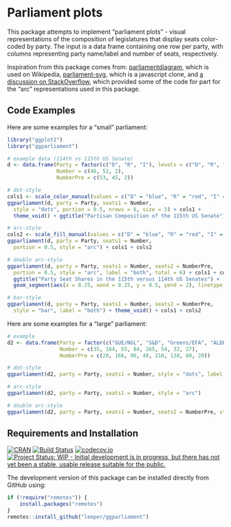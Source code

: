 # Parliament plots

This package attempts to implement "parliament plots" - visual representations of the composition of legislatures that display seats color-coded by party. The input is a data frame containing one row per party, with columns representing party name/label and number of seats, respectively.

Inspiration from this package comes from: [parliamentdiagram](https://github.com/slashme/parliamentdiagram), which is used on Wikipedia, [parliament-svg](https://github.com/juliuste/parliament-svg), which is a javascript clone, and [a discussion on StackOverflow](http://stackoverflow.com/questions/42729174/creating-a-half-donut-or-parliamentary-seating-chart), which provided some of the code for part for the "arc" representations used in this package.

## Code Examples

Here are some examples for a "small" parliament:

```r
library("ggplot2")
library("ggparliament")

# example data (114th vs 115th US Senate)
d <- data.frame(Party = factor(c("D", "R", "I"), levels = c("D", "R", "I")),
                Number = c(46, 52, 2),
                NumberPre = c(53, 45, 2))

# dot-style
cols1 <- scale_color_manual(values = c("D" = "blue", "R" = "red", "I" = "gray40"))
ggparliament(d, party = Party, seats1 = Number, 
  style = "dots", portion = 0.5, nrows = 6, size = 5) + cols1 + 
  theme_void() + ggtitle("Partisan Composition of the 115th US Senate")

# arc-style
cols2 <- scale_fill_manual(values = c("D" = "blue", "R" = "red", "I" = "gray40"))
ggparliament(d, party = Party, seats1 = Number, 
  portion = 0.5, style = "arc") + cols1 + cols2

# double arc-style
ggparliament(d, party = Party, seats1 = Number, seats2 = NumberPre, 
  portion = 0.5, style = "arc", label = "both", total = 6) + cols1 + cols2 + 
  ggtitle("Party Seat Shares in the 115th versus 114th US Senates") +
  geom_segment(aes(x = 0.25, xend = 0.25, y = 0.5, yend = 2), linetype = "dashed")

# bar-style
ggparliament(d, party = Party, seats1 = Number, seats2 = NumberPre, 
  style = "bar", label = "both") + theme_void() + cols1 + cols2
```



Here are some examples for a "large" parliament:

```r
# example
d2 <- data.frame(Party = factor(c("GUE/NGL", "S&D", "Greens/EFA", "ALDE", "EPP", "ECR", "EFD", "NA")),
                 Number = c(35, 184, 55, 84, 265, 54, 32, 27),
                 NumberPre = c(20, 166, 90, 40, 210, 130, 60, 20))

# dot-style
ggparliament(d2, party = Party, seats1 = Number, style = "dots", label = "seats", nrows = 15, total = 6)

# arc-style
ggparliament(d2, party = Party, seats1 = Number, style = "arc")

# double arc-style
ggparliament(d2, party = Party, seats1 = Number, seats2 = NumberPre, style = "arc", label = "seats")
```

## Requirements and Installation

[![CRAN](https://www.r-pkg.org/badges/version/ggparliament)](https://cran.r-project.org/package=ggparliament)
[![Build Status](https://travis-ci.org/leeper/ggparliament.svg?branch=master)](https://travis-ci.org/leeper/ggparliament)
[![codecov.io](https://codecov.io/github/leeper/ggparliament/coverage.svg?branch=master)](https://codecov.io/github/leeper/ggparliament?branch=master)
[![Project Status: WIP - Initial development is in progress, but there has not yet been a stable, usable release suitable for the public.](http://www.repostatus.org/badges/latest/wip.svg)](http://www.repostatus.org/#wip)

The development version of this package can be installed directly from GitHub using:

```R
if (!require("remotes")) {
    install.packages("remotes")
}
remotes::install_github("leeper/ggparliament")
```

